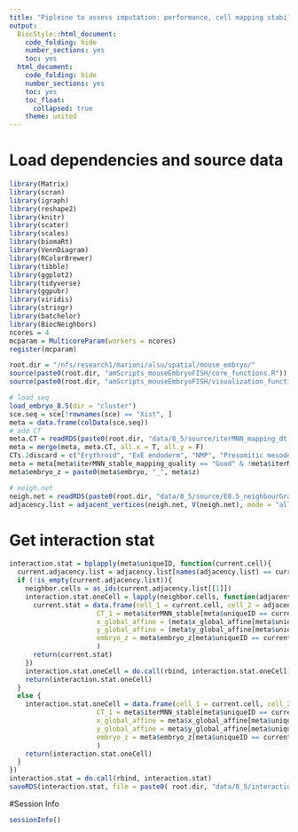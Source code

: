```yaml
---
title: "Pipleine to assess imputation: performance, cell mapping stability and others."
output:
  BiocStyle::html_document:
    code_folding: hide
    number_sections: yes
    toc: yes  
  html_document:
    code_folding: hide
    number_sections: yes
    toc: yes
    toc_float:
      collapsed: true
    theme: united
---
```



# Load dependencies and source data

```r

library(Matrix)
library(scran)
library(igraph)
library(reshape2)
library(knitr)
library(scater)
library(scales)
library(biomaRt)
library(VennDiagram)
library(RColorBrewer)
library(tibble)
library(ggplot2)
library(tidyverse)
library(ggpubr)
library(viridis)
library(stringr)
library(batchelor)
library(BiocNeighbors)
ncores = 4
mcparam = MulticoreParam(workers = ncores)
register(mcparam)

root.dir = "/nfs/research1/marioni/alsu/spatial/mouse_embryo/"
source(paste0(root.dir, "amScripts_mouseEmbryoFISH/core_functions.R"))
source(paste0(root.dir, "amScripts_mouseEmbryoFISH/visualization_functions.R"))

# load seq
load_embryo_8.5(dir = "cluster")
sce.seq = sce[!rownames(sce) == "Xist", ]
meta = data.frame(colData(sce.seq))
# add CT
meta.CT = readRDS(paste0(root.dir, "data/8_5/source/iterMNN_mapping_dt.Rds"))
meta = merge(meta, meta.CT, all.x = T, all.y = F)
CTs.2discard = c("Erythroid", "ExE endoderm", "NMP", "Presomitic mesoderm")
meta = meta[meta$iterMNN_stable_mapping_quality == "Good" & !meta$iterMNN_stable %in% CTs.2discard, ]
meta$embryo_z = paste0(meta$embryo, "_", meta$z)

# neigh.net
neigh.net = readRDS(paste0(root.dir, "data/8_5/source/E8.5_neighbourGraph_1.3.Rds"))
adjacency.list = adjacent_vertices(neigh.net, V(neigh.net), mode = "all")

```

# Get interaction stat

```r


interaction.stat = bplapply(meta$uniqueID, function(current.cell){
  current.adjacency.list = adjacency.list[names(adjacency.list) == current.cell]
  if (!is_empty(current.adjacency.list)){
    neighbor.cells = as_ids(current.adjacency.list[[1]])
    interaction.stat.oneCell = lapply(neighbor.cells, function(adjacent.cell){
      current.stat = data.frame(cell_1 = current.cell, cell_2 = adjacent.cell, 
                      CT_1 = meta$iterMNN_stable[meta$uniqueID == current.cell], CT_2 = meta$iterMNN_stable[meta$uniqueID == adjacent.cell], 
                      x_global_affine = (meta$x_global_affine[meta$uniqueID == current.cell] + meta$x_global_affine[meta$uniqueID == adjacent.cell])/2, 
                      y_global_affine = (meta$y_global_affine[meta$uniqueID == current.cell] + meta$y_global_affine[meta$uniqueID == adjacent.cell])/2,
                      embryo_z = meta$embryo_z[meta$uniqueID == current.cell]
                      )
      return(current.stat)
    })
    interaction.stat.oneCell = do.call(rbind, interaction.stat.oneCell)
    return(interaction.stat.oneCell)
  }
  else {
    interaction.stat.oneCell = data.frame(cell_1 = current.cell, cell_2 = NA, 
                      CT_1 = meta$iterMNN_stable[meta$uniqueID == current.cell], CT_2 = NA, 
                      x_global_affine = meta$x_global_affine[meta$uniqueID == current.cell], 
                      y_global_affine = meta$y_global_affine[meta$uniqueID == current.cell],
                      embryo_z = meta$embryo_z[meta$uniqueID == current.cell]
                      )
    return(interaction.stat.oneCell)
  }
})
interaction.stat = do.call(rbind, interaction.stat)
saveRDS(interaction.stat, file = paste0( root.dir, "data/8_5/interaction_stat.rds"))  


```


#Session Info

```r
sessionInfo()
```
